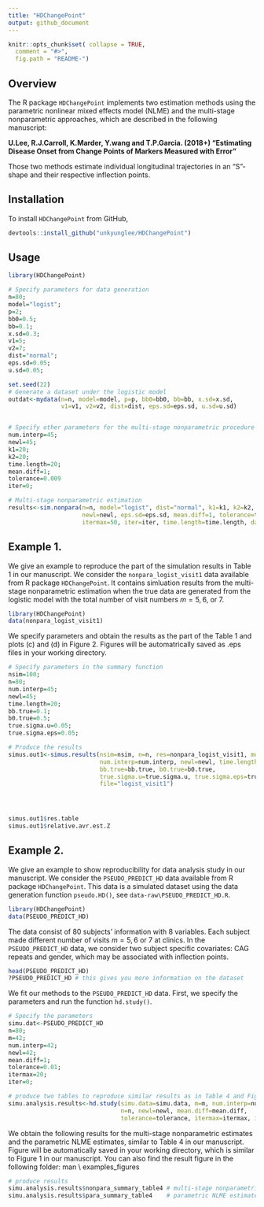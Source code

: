 ```yaml
---
title: "HDChangePoint"
output: github_document
---
```


<!-- README.md is generated from README.Rmd. Please edit that file -->


```r
knitr::opts_chunk$set( collapse = TRUE,
  comment = "#>",
  fig.path = "README-")
```

## Overview
The R package `HDChangePoint` implements two estimation methods using the parametric nonlinear mixed effects model (NLME) and the multi-stage nonparametric approaches, which are described in the following manuscript: 
  
  **U.Lee, R.J.Carroll, K.Marder, Y.wang and T.P.Garcia. (2018+) "Estimating Disease Onset from Change Points of Markers Measured with Error"**
  
  Those two methods estimate individual longitudinal trajectories in an "S"-shape and their respective inflection points.


## Installation 

To install `HDChangePoint` from GitHub,
```r
devtools::install_github("unkyunglee/HDChangePoint")
```

## Usage
```r

library(HDChangePoint)

# Specify parameters for data generation
n=80;
model="logist";
p=2;
bb0=0.5;
bb=0.1;
x.sd=0.3;
v1=5;
v2=7;
dist="normal";
eps.sd=0.05;
u.sd=0.05;

set.seed(22)
# Generate a dataset under the logistic model
outdat<-mydata(n=n, model=model, p=p, bb0=bb0, bb=bb, x.sd=x.sd, 
               v1=v1, v2=v2, dist=dist, eps.sd=eps.sd, u.sd=u.sd)


# Specify other parameters for the multi-stage nonparametric procedure
num.interp=45;
newl=45;
k1=20;
k2=20;
time.length=20;
mean.diff=1;
tolerance=0.009
iter=0;

# Multi-stage nonparametric estimation
results<-sim.nonpara(n=n, model="logist", dist="normal", k1=k1, k2=k2, num.interp=num.interp, 
                     newl=newl, eps.sd=eps.sd, mean.diff=1, tolerance=tolerance,
                     itermax=50, iter=iter, time.length=time.length, dat=outdat)

```

## Example 1.

We give an example to reproduce the part of the simulation results in Table 1 in our manuscript. We consider the `nonpara_logist_visit1` data available from R package `HDChangePoint`. It contains simluation results from the multi-stage nonparametric estimation when the true data are generated from the logistic model with the total number of visit numbers $m=5,6,$ or $7$. 

```r
library(HDChangePoint)
data(nonpara_logist_visit1)
```

We specify parameters and obtain the results as the part of the Table 1 and plots (c) and (d) in Figure 2. Figures will be automatrically saved as .eps files in your working directory. 

```r
# Specify parameters in the summary function
nsim=100;
n=80;
num.interp=45;
newl=45;
time.length=20;
bb.true=0.1;
b0.true=0.5;
true.sigma.u=0.05;
true.sigma.eps=0.05;

# Produce the results 
simus.out1<-simus.results(nsim=nsim, n=n, res=nonpara_logist_visit1, model="logist", 
                          num.interp=num.interp, newl=newl, time.length=time.length,
                          bb.true=bb.true, b0.true=b0.true, 
                          true.sigma.u=true.sigma.u, true.sigma.eps=true.sigma.eps,
                          file="logist_visit1")




simus.out1$res.table
simus.out1$relative.avr.est.Z
```

## Example 2. 

We give an example to show reproducibility for data analysis study in our manuscript. We consider the `PSEUDO_PREDICT_HD` data available from R package `HDChangePoint`. This data is a simulated dataset using the data generation function `pseudo.HD()`, see `data-raw\PSEUDO_PREDICT_HD.R`. 

```r
library(HDChangePoint)
data(PSEUDO_PREDICT_HD)
```



The data consist of 80 subjects' information with 8 variables. Each subject made different number of visits $m=5,6$ or $7$ at clinics. In the `PSEUDO_PREDICT_HD` data, we consider two subject specific covariates: CAG repeats and gender, which may be associated with inflection points.

```r
head(PSEUDO_PREDICT_HD)
?PSEUDO_PREDICT_HD # this gives you more information on the dataset
```

We fit our methods to the `PSEUDO_PREDICT_HD` data. First, we specify the parameters and run the function `hd.study()`.
  
```r

# Specify the parameters
simu.dat<-PSEUDO_PREDICT_HD
n=80;
m=42;
num.interp=42;
newl=42;
mean.diff=1;
tolerance=0.01;
itermax=20;
iter=0;

# produce two tables to reproduce similar results as in Table 4 and Figure 1 of our manuscript
simu.analysis.results<-hd.study(simu.data=simu.data, m=m, num.interp=num.interp, 
                                n=n, newl=newl, mean.diff=mean.diff, 
                                tolerance=tolerance, itermax=itermax, iter=iter)

```

We obtain the following results for the multi-stage nonparametric estimates and the parametric NLME estimates, similar to Table 4 in our manuscript. Figure will be automatically saved in your working directory, which is similar to Figure 1 in our manuscript. You can also find the result figure in the following folder: man \\ examples\_figures
```r
# produce results
simu.analysis.results$nonpara_summary_table4 # multi-stage nonparametric estimates
simu.analysis.results$para_summary_table4    # parametric NLME estimates
```


